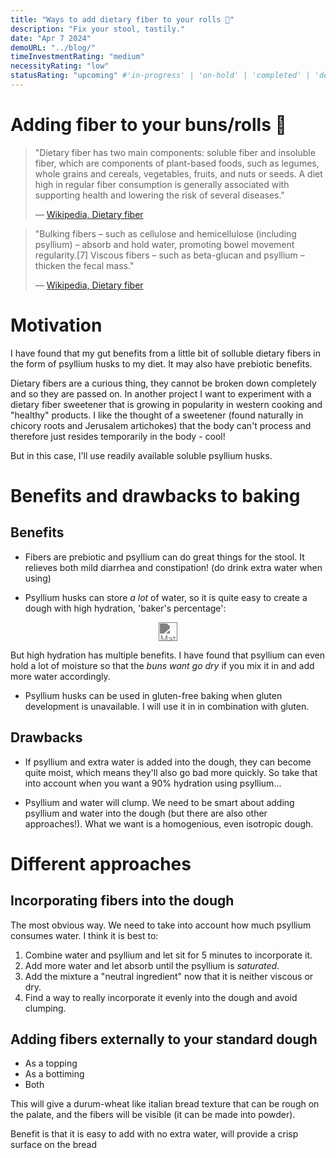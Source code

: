 ```yaml
---
title: "Ways to add dietary fiber to your rolls 🥯"
description: "Fix your stool, tastily."
date: "Apr 7 2024"
demoURL: "../blog/"
timeInvestmentRating: "medium"  
necessityRating: "low"
statusRating: "upcoming" #'in-progress' | 'on-hold' | 'completed' | 'delayed' | 'upcoming' | 'cancelled' | 'under-review' | 'needs-attention' | 'awaiting-feedback' | 'testing-phase' | 'polishing'
---
```


# Adding fiber to your buns/rolls 🥯

> "Dietary fiber has two main components: soluble fiber and insoluble fiber, which are components of plant-based foods, such as legumes, whole grains and cereals, vegetables, fruits, and nuts or seeds. A diet high in regular fiber consumption is generally associated with supporting health and lowering the risk of several diseases."  
> 
> — [Wikipedia, Dietary fiber](https://en.wikipedia.org/wiki/Dietary_fiber)

> "Bulking fibers – such as cellulose and hemicellulose (including psyllium) – absorb and hold water, promoting bowel movement regularity.[7] Viscous fibers – such as beta-glucan and psyllium – thicken the fecal mass."  
> 
> — [Wikipedia, Dietary fiber](https://en.wikipedia.org/wiki/Dietary_fiber)

# Motivation
I have found that my gut benefits from a little bit of solluble dietary fibers in the form of psyllium husks to my diet. It may also have prebiotic benefits.

Dietary fibers are a curious thing, they cannot be broken down completely and so they are passed on. In another project I want to experiment with a dietary fiber sweetener that is growing in popularity in western cooking and "healthy" products. I like the thought of a sweetener (found naturally in chicory roots and Jerusalem artichokes) that the body can't process and therefore just resides temporarily in the body - cool!

But in this case, I'll use readily available soluble psyllium husks.

# Benefits and drawbacks to baking
## Benefits

- Fibers are prebiotic and psyllium can do great things for the stool. It relieves both mild diarrhea and constipation! (do drink extra water when using)

- Psyllium husks can store _a lot_ of water, so it is quite easy to create a dough with high hydration,  'baker's percentage': 
<center><img style="filter: invert(50%);" src="https://wikimedia.org/api/rest_v1/media/math/render/svg/d456bb122a2574b988545e87fd3ee97f0ccf4295" alt="Math Formula, baker's percentage" height="30px"/></center>

But high hydration has multiple benefits. I have found that psyllium can even hold a lot of moisture so that the _buns want go dry_ if you mix it in and add more water accordingly.

- Psyllium husks can be used in gluten-free baking when gluten development is unavailable. I will use it in in combination with gluten.

## Drawbacks
- If psyllium and extra water is added into the dough, they can become quite moist, which means they'll also go bad more quickly. So take that into account when you want a 90% hydration using psyllium...

- Psyllium and water will clump.  We need to be smart about adding psyllium and water into the dough (but there are also other approaches!). What we want is a homogenious, even isotropic dough.


# Different approaches
## Incorporating fibers into the dough
The most obvious way. We need to take into account how much psyllium consumes water. I think it is best to:
1. Combine water and psyllium and let sit for 5 minutes to incorporate it. 
2. Add more water and let absorb until the psyllium is _saturated_.
3. Add the mixture a "neutral ingredient" now that it is neither viscous or dry.
4. Find a way to really incorporate it evenly into the dough and avoid clumping.

## Adding fibers externally to your standard dough
- As a topping
- As a bottiming
- Both

This will give a durum-wheat like italian bread texture that can be rough on the palate, and the fibers will be visible (it can be made into powder).

Benefit is that it is easy to add with no extra water, will provide a crisp surface on the bread 